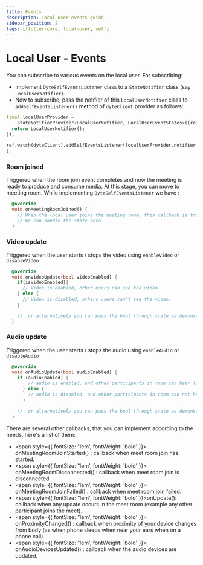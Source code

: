 ```yaml
---
title: Events
description: Local user events guide.
sidebar_position: 2
tags: [flutter-core, local-user, self]
---
```


# Local User - Events

You can subscribe to various events on the local user. For subscribing:

- Implement `DyteSelfEventsListener` class to a `StateNotifier` class (say
  `LocalUserNotifier`).
- Now to subscribe, pass the notifier of this `LocalUserNotifier` class to
  `addSelfEventsListener()` method of `dyteClient` provider as follows:

```dart
final localUserProvider =
    StateNotifierProvider<LocalUserNotifier, LocalUserEventStates>((ref) {
  return LocalUserNotifier();
});
```

`ref.watch(dyteClient).addSelfEventsListener(localUserProvider.notifier)`.

### Room joined

Triggered when the room join event completes and now the meeting is ready to
produce and consume media. At this stage, you can move to meeting room. While
implementing `DyteSelfEventsListener` we have :

```dart
  @override
  void onMeetingRoomJoined() {
    // When the local user joins the meeting room, this callback is triggered
    // We can handle the state here.
  }

```

### Video update

Triggered when the user starts / stops the video using `enableVideo` or
`disableVideo`

```dart
  @override
  void onVideoUpdate(bool videoEnabled) {
    if(isVideoEnabled){
      // Video is enabled, other users can see the video.
    } else {
      // Video is disabled, others users can't see the video.
    }

    //  or alternatively you can pass the bool through state as demonstrated in example app.
  }
```

### Audio update

Triggered when the user starts / stops the audio using `enableAudio` or
`disableAudio`

```dart
  @override
  void onAudioUpdate(bool audioEnabled) {
    if (audioEnabled) {
        // audio is enabled, and other participants in room can hear local user
      } else {
        // audio is disabled, and other participants in room can not hear local user.
      }

    //  or alternatively you can pass the bool through state as demonstrated in example app.
  }
```

There are several other callbacks, that you can implement according to the
needs, here's a list of them:

- <span style={{ fontSize: '1em', fontWeight: 'bold' }}>
    onMeetingRoomJoinStarted()
  </span>
  : callback when meet room join has started.
  <br />
- <span style={{ fontSize: '1em', fontWeight: 'bold' }}>
    onMeetingRoomDisconnected()
  </span>
  : callback when meet room join is disconnected.
  <br />
- <span style={{ fontSize: '1em', fontWeight: 'bold' }}>
    onMeetingRoomJoinFailed()
  </span>
  : callback when meet room join failed.
  <br />
- <span style={{ fontSize: '1em', fontWeight: 'bold' }}>onUpdate()</span>:
  callback when any update occurs in the meet room (example any other
  participant joins the meet).
  <br />
- <span style={{ fontSize: '1em', fontWeight: 'bold' }}>
    onProximityChanged()
  </span>
  : callback when proximity of your device changes from body (as when phone
  sleeps when near your ears when on a phone call).
  <br />
- <span style={{ fontSize: '1em', fontWeight: 'bold' }}>
    onAudioDevicesUpdated()
  </span>
  : callback when the audio devices are updated.
  <br />
